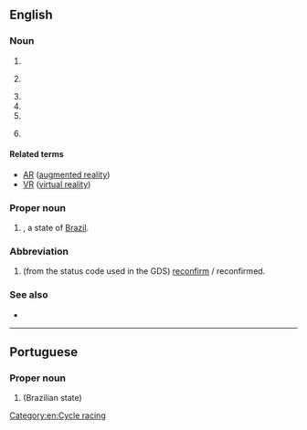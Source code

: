 {{also|rr|R-R|R&R|R.R.}}
==English==

===Noun===
{{en-noun|~}}

# {{initialism of|railroad|lang=en}}
# {{lb|en|cycling}} {{initialism of|road race|lang=en}}
# {{initialism of|Rolls-Royce|lang=en}}
# {{initialism of|reverse racism|lang=en}}
# {{initialism of|lang=en|real reality}}
# {{lb|en|statistics|epidemiology}} {{initialism of|relative risk|lang=en}}

====Related terms====
{{sense|real reality}}
* [[AR]] ([[augmented reality]])
* [[VR]] ([[virtual reality]])

===Proper noun===
{{en-proper noun}}

# {{abbreviation of|Roraima|lang=en|nodot=1}}, a state of [[Brazil]].

===Abbreviation===
{{rfc-header|Abbreviation}}
{{en-abbr}}

# {{lb|en|aviation|travel|dated}} (from the status code used in the GDS) [[reconfirm]] / reconfirmed.

===See also===
* {{l|en|R and R}}

[[Category:en:Cycle racing]]

----

==Portuguese==

===Proper noun===
{{pt-proper noun}}

# {{abbreviation of|Roraima|lang=pt|nodot=1}} (Brazilian state)